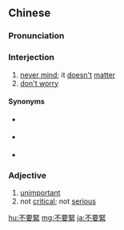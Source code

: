 {{also|不要紧}}
==Chinese==
{{zh-forms|s=不要紧|type=12|lit=not important; not serious}}

===Pronunciation===
{{zh-pron
|m=不yàojǐn
|c=bat1 jiu3 gan2
|ma=Zh-bùyàojin.ogg
|cat=intj,a
}}

===Interjection===
{{zh-interj}}

# [[never mind]]; it [[doesn't]] [[matter]]
# [[don't worry]]

====Synonyms====
* {{qualifier|Cantonese}} {{zh-l|唔緊要}}
* {{qualifier|Min Nan}} {{zh-l|無要緊}}
* {{sense|don't worry}} {{zh-l|不要擔心}}

===Adjective===
{{zh-adj}}

# [[unimportant]]
# not [[critical]]; not [[serious]]

{{zh-cat|Elementary}}

[[hu:不要緊]]
[[mg:不要緊]]
[[ja:不要緊]]